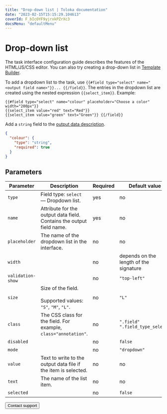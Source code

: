 ```yaml
---
title: "Drop-down list | Toloka documentation"
date: "2023-02-15T15:15:29.104613"
coverId: F_bIcOYF9yjrxkPZrXc3
docsMenu: "defaultMenu"
---
```



# Drop-down list

<Note mode="note" title="Note">

The task interface configuration guide describes the features of the HTML/JS/CSS editor. You can also try creating a drop-down list in [Template Builder](/docs/template-builder/reference/field.select).

</Note>

To add a dropdown list to the task, use `{{#field type="select" name="<output field name>"}}... {{/field}}`. The entries in the dropdown list are created using the nested expression ``{{select_item}}``. Example:

```plaintext
{{#field type="select" name="colour" placeholder="Choose a color" width="200px"}}
{{select_item value="red" text="Red"}}
{{select_item value="green" text="Green"}} {{/field}}
```

Add a `string` field to the [output data description](/docs/glossary#input-output-data).

```json
{
  "colour": {
    "type": "string",
    "required": true
  }
}
```

## Parameters

**Parameter**|**Description**|**Required**|**Default value**
----- | ----- | ----- | -----
`type`| Field type: `select` — Dropdown list. | yes | no
`name`| Attribute for the output data field. Contains the output field name. | yes | no
`placeholder`| The name of the dropdown list in the interface. | no | no
`width`| <ListTable1/>| no | depends on the length of the signature
`validation-show`| <ListTable2/>| no | `"top-left"`
`size`| Size of the field.<br/><br/>Supported values: `"S"`, `"M"`, `"L"`. | no | `"L"`
`class`| The CSS class for the field. For example, `class="annotation"`. | no | `".field" ".field_type_select"`
`disabled`| <ListTable3/>| no | `false`
`mode`| <ListTable4/>| no | `"dropdown"`
`value`| Text to write to the output data file if the item is selected. | no | no
`text`| The name of the list item. | no | no
`selected`| <ListTable5/>| no | `false`

<Button view="defaultInverse" size="l" type="link" url="/docs/guide/troubleshooting/support?form-source=guide-t-components-list">Contact support</Button>
